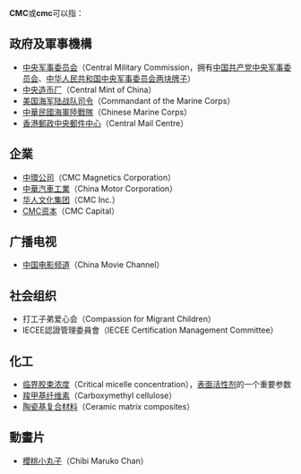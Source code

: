'''CMC'''或'''cmc'''可以指：
==政府及軍事機構==
* [[中央军事委员会|中央军事委员会]]（Central Military Commission，拥有[[中国共产党中央军事委员会|中国共产党中央军事委员会]]、[[中华人民共和国中央军事委员会|中华人民共和国中央军事委员会]][[一个机构两块牌子|两块牌子]]）
* [[中央造币厂|中央造币厂]]（Central Mint of China）
* [[美国海军陆战队司令|美国海军陆战队司令]]（Commandant of the Marine Corps）
* [[中華民國海軍陸戰隊|中華民國海軍陸戰隊]]（Chinese Marine Corps）
* [[中央郵件中心|香港郵政中央郵件中心]]（Central Mail Centre）

==企業==
* [[中環公司|中環公司]]（CMC Magnetics Corporation）
* [[中華汽車工業|中華汽車工業]]（China Motor Corporation）
*[[华人文化集团|华人文化集团]]（CMC Inc.）
*[[CMC资本|CMC资本]]（CMC Capital）
==广播电视==
*[[中国电影频道|中国电影频道]]（China Movie Channel）

==社会组织==
* 打工子弟爱心会（Compassion for Migrant Children）
* IECEE認證管理委員會（IECEE Certification Management Committee）

==化工==
* [[临界胶束浓度|临界胶束浓度]]（Critical micelle concentration），[[表面活性剂|表面活性剂]]的一个重要参数
* [[羧甲基纤维素|羧甲基纤维素]]（Carboxymethyl cellulose）
*[[陶瓷基复合材料|陶瓷基复合材料]]（Ceramic matrix composites）

==動畫片==
*[[櫻桃小丸子|櫻桃小丸子]]（Chibi Maruko Chan）

{{disambig|Cat=三字拉丁字母缩写消歧义}}